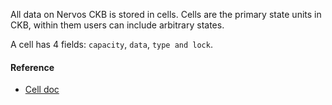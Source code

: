 All data on Nervos CKB is stored in cells. Cells are the primary state units in CKB, within them users can include arbitrary states.

A cell has 4 fields: `capacity`, `data`, `type and lock`.

#### Reference
- [Cell doc](https://docs.nervos.org/docs/reference/cell)